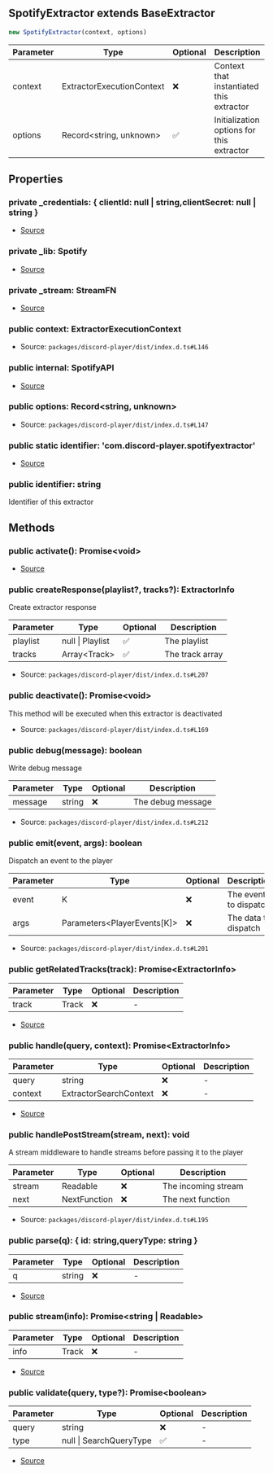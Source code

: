 ## SpotifyExtractor extends BaseExtractor

```typescript
new SpotifyExtractor(context, options)
```
| Parameter | Type | Optional | Description |
| ----------- | ----------- | ----------- | ----------- |
| context | ExtractorExecutionContext | ❌ | Context that instantiated this extractor |
| options | Record\<string, unknown> | ✅ | Initialization options for this extractor |

## Properties
### private  _credentials: \{ clientId: null \| string,clientSecret: null \| string }
- [Source](https://github.com/Androz2091/discord-player/blob/1a12f69/packages/extractor/src/extractors/SpotifyExtractor.ts#L14)
### private  _lib: Spotify
- [Source](https://github.com/Androz2091/discord-player/blob/1a12f69/packages/extractor/src/extractors/SpotifyExtractor.ts#L13)
### private  _stream: StreamFN
- [Source](https://github.com/Androz2091/discord-player/blob/1a12f69/packages/extractor/src/extractors/SpotifyExtractor.ts#L12)
### public  context: ExtractorExecutionContext
- Source: `packages/discord-player/dist/index.d.ts#L146`
### public  internal: SpotifyAPI
- [Source](https://github.com/Androz2091/discord-player/blob/1a12f69/packages/extractor/src/extractors/SpotifyExtractor.ts#L18)
### public  options: Record\<string, unknown>
- Source: `packages/discord-player/dist/index.d.ts#L147`
### public static identifier: 'com.discord\-player.spotifyextractor'
- [Source](https://github.com/Androz2091/discord-player/blob/1a12f69/packages/extractor/src/extractors/SpotifyExtractor.ts#L11)
### public  identifier: string
Identifier of this extractor
## Methods
### public  activate(): Promise\<void>
- [Source](https://github.com/Androz2091/discord-player/blob/1a12f69/packages/extractor/src/extractors/SpotifyExtractor.ts#L20)
### public  createResponse(playlist?, tracks?): ExtractorInfo
Create extractor response




| Parameter | Type | Optional | Description |
| ----------- | ----------- | ----------- | ----------- |
| playlist | null \| Playlist | ✅ | The playlist |
| tracks | Array\<Track> | ✅ | The track array |


- Source: `packages/discord-player/dist/index.d.ts#L207`
### public  deactivate(): Promise\<void>
This method will be executed when this extractor is deactivated





- Source: `packages/discord-player/dist/index.d.ts#L169`
### public  debug(message): boolean
Write debug message




| Parameter | Type | Optional | Description |
| ----------- | ----------- | ----------- | ----------- |
| message | string | ❌ | The debug message |


- Source: `packages/discord-player/dist/index.d.ts#L212`
### public  emit(event, args): boolean
Dispatch an event to the player




| Parameter | Type | Optional | Description |
| ----------- | ----------- | ----------- | ----------- |
| event | K | ❌ | The event to dispatch |
| args | Parameters\<PlayerEvents\[K]> | ❌ | The data to dispatch |


- Source: `packages/discord-player/dist/index.d.ts#L201`
### public  getRelatedTracks(track): Promise\<ExtractorInfo>
| Parameter | Type | Optional | Description |
| ----------- | ----------- | ----------- | ----------- |
| track | Track | ❌ | - |


- [Source](https://github.com/Androz2091/discord-player/blob/1a12f69/packages/extractor/src/extractors/SpotifyExtractor.ts#L39)
### public  handle(query, context): Promise\<ExtractorInfo>
| Parameter | Type | Optional | Description |
| ----------- | ----------- | ----------- | ----------- |
| query | string | ❌ | - |
| context | ExtractorSearchContext | ❌ | - |


- [Source](https://github.com/Androz2091/discord-player/blob/1a12f69/packages/extractor/src/extractors/SpotifyExtractor.ts#L45)
### public  handlePostStream(stream, next): void
A stream middleware to handle streams before passing it to the player




| Parameter | Type | Optional | Description |
| ----------- | ----------- | ----------- | ----------- |
| stream | Readable | ❌ | The incoming stream |
| next | NextFunction | ❌ | The next function |


- Source: `packages/discord-player/dist/index.d.ts#L195`
### public  parse(q): \{ id: string,queryType: string }
| Parameter | Type | Optional | Description |
| ----------- | ----------- | ----------- | ----------- |
| q | string | ❌ | - |


- [Source](https://github.com/Androz2091/discord-player/blob/1a12f69/packages/extractor/src/extractors/SpotifyExtractor.ts#L285)
### public  stream(info): Promise\<string \| Readable>
| Parameter | Type | Optional | Description |
| ----------- | ----------- | ----------- | ----------- |
| info | Track | ❌ | - |


- [Source](https://github.com/Androz2091/discord-player/blob/1a12f69/packages/extractor/src/extractors/SpotifyExtractor.ts#L266)
### public  validate(query, type?): Promise\<boolean>
| Parameter | Type | Optional | Description |
| ----------- | ----------- | ----------- | ----------- |
| query | string | ❌ | - |
| type | null \| SearchQueryType | ✅ | - |


- [Source](https://github.com/Androz2091/discord-player/blob/1a12f69/packages/extractor/src/extractors/SpotifyExtractor.ts#L27)